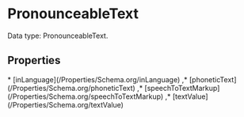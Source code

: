 # PronounceableText

Data type: PronounceableText.

## Properties

<Grid>
* [inLanguage](/Properties/Schema.org/inLanguage)
,* [phoneticText](/Properties/Schema.org/phoneticText)
,* [speechToTextMarkup](/Properties/Schema.org/speechToTextMarkup)
,* [textValue](/Properties/Schema.org/textValue)

</Grid>

